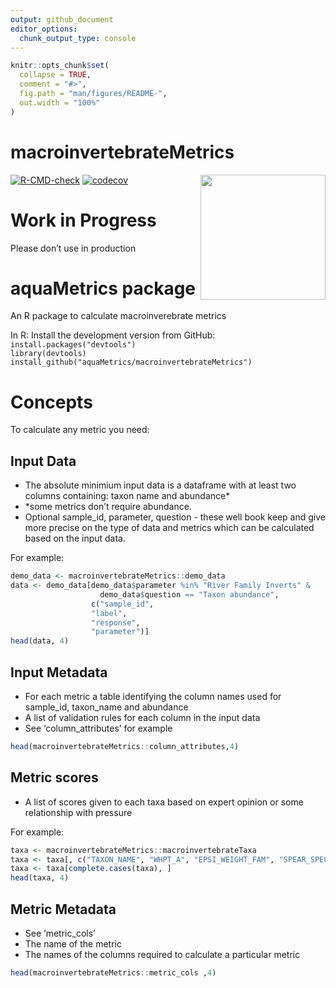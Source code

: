 ```yaml
---
output: github_document
editor_options: 
  chunk_output_type: console
---
```


<!-- README.md is generated from README.Rmd. Please edit that file -->

```r
knitr::opts_chunk$set(
  collapse = TRUE,
  comment = "#>",
  fig.path = "man/figures/README-",
  out.width = "100%"
)
```

# macroinvertebrateMetrics
<img src='https://github.com/aquaMetrics/macroinvertebrateMetrics/blob/master/man/figures/macro_logo.png?raw=true' align="right" width="200" />

<!-- badges: start -->
[![R-CMD-check](https://github.com/aquaMetrics/macroinvertebrateMetrics/actions/workflows/R-CMD-check.yaml/badge.svg)](https://github.com/aquaMetrics/macroinvertebrateMetrics/actions/workflows/R-CMD-check.yaml)
[![codecov](https://codecov.io/gh/aquaMetrics/macroinvertebrateMetrics/branch/master/graph/badge.svg?token=sUCV2wxoHI)](https://codecov.io/gh/aquaMetrics/macroinvertebrateMetrics)
<!-- badges: end -->

# Work in Progress

Please don't use in production

# aquaMetrics package

An R package to calculate macroinverebrate metrics  

In R: Install the development version from GitHub:  
``install.packages("devtools")``  
``library(devtools)``   
``install_github("aquaMetrics/macroinvertebrateMetrics")``  
  
# Concepts

To calculate any metric you need:

## Input Data

- The absolute minimium input data is a dataframe with at least two columns containing: taxon name and abundance*
- *some metrics don't require abundance.
- Optional sample_id, parameter, question - these well book keep and give more precise on the type of data and metrics which can be calculated based on the input data.

For example:

```r
demo_data <- macroinvertebrateMetrics::demo_data
data <- demo_data[demo_data$parameter %in% "River Family Inverts" &
                    demo_data$question == "Taxon abundance",  
                  c("sample_id", 
                  "label",
                  "response", 
                  "parameter")]
head(data, 4)
```


## Input Metadata
- For each metric a table identifying the column names used for sample_id, taxon_name and abundance
- A list of validation rules for each column in the input data
- See 'column_attributes' for example

```r
head(macroinvertebrateMetrics::column_attributes,4)
```


## Metric scores
- A list of scores given to each taxa based on expert opinion or some relationship with pressure 

For example:

```r
taxa <- macroinvertebrateMetrics::macroinvertebrateTaxa
taxa <- taxa[, c("TAXON_NAME", "WHPT_A", "EPSI_WEIGHT_FAM", "SPEAR_SPECIES")]
taxa <- taxa[complete.cases(taxa), ]
head(taxa, 4)
```


## Metric Metadata
- See 'metric_cols'
- The name of the metric
- The names of the columns required to calculate a particular metric

```r
head(macroinvertebrateMetrics::metric_cols ,4)
```

